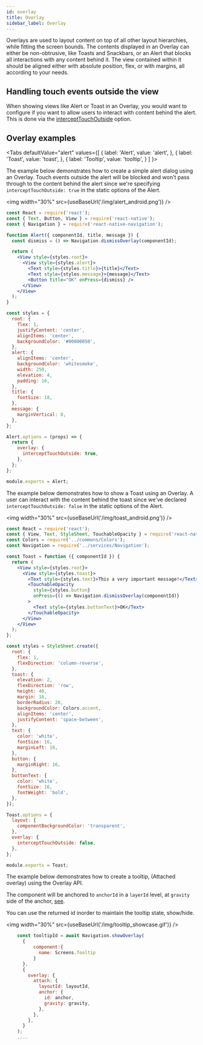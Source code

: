 ```yaml
---
id: overlay
title: Overlay
sidebar_label: Overlay
---
```



Overlays are used to layout content on top of all other layout hierarchies, while fitting the screen bounds.
The contents displayed in an Overlay can either be non-obtrusive, like Toasts and Snackbars, or an Alert that blocks all interactions with any content behind it. The view contained within it should be aligned either with absolute position, flex, or with margins, all according to your needs.

## Handling touch events outside the view

When showing views like Alert or Toast in an Overlay, you would want to configure if you want to allow users to interact with content behind the alert. This is done via the [interceptTouchOutside](#) option.

## Overlay examples

<Tabs
  defaultValue="alert"
  values={[
    { label: 'Alert', value: 'alert', },
    { label: 'Toast', value: 'toast', },
    { label: 'Tooltip', value: 'tooltip', }
  ]
}>
<TabItem value='alert'>

The example below demonstrates how to create a simple alert dialog using an Overlay. Touch events outside the alert will be blocked and won't pass through to the content behind the alert since we're specifying `interceptTouchOutside: true` in the static options of the Alert.

<img width="30%" src={useBaseUrl('/img/alert_android.png')} />

```jsx
const React = require('react');
const { Text, Button, View } = require('react-native');
const { Navigation } = require('react-native-navigation');

function Alert({ componentId, title, message }) {
  const dismiss = () => Navigation.dismissOverlay(componentId);

  return (
    <View style={styles.root}>
      <View style={styles.alert}>
        <Text style={styles.title}>{title}</Text>
        <Text style={styles.message}>{message}</Text>
        <Button title="OK" onPress={dismiss} />
      </View>
    </View>
  );
}

const styles = {
  root: {
    flex: 1,
    justifyContent: 'center',
    alignItems: 'center',
    backgroundColor: '#00000050',
  },
  alert: {
    alignItems: 'center',
    backgroundColor: 'whitesmoke',
    width: 250,
    elevation: 4,
    padding: 16,
  },
  title: {
    fontSize: 18,
  },
  message: {
    marginVertical: 8,
  },
};

Alert.options = (props) => {
  return {
    overlay: {
      interceptTouchOutside: true,
    },
  };
};

module.exports = Alert;
```

</TabItem>
<TabItem value='toast'>

The example below demonstrates how to show a Toast using an Overlay. A user can interact with the content behind the toast since we've declared `interceptTouchOutside: false` in the static options of the Alert.

<img width="30%" src={useBaseUrl('/img/toast_android.png')} />

```jsx
const React = require('react');
const { View, Text, StyleSheet, TouchableOpacity } = require('react-native');
const Colors = require('../commons/Colors');
const Navigation = require('../services/Navigation');

const Toast = function ({ componentId }) {
  return (
    <View style={styles.root}>
      <View style={styles.toast}>
        <Text style={styles.text}>This a very important message!</Text>
        <TouchableOpacity
          style={styles.button}
          onPress={() => Navigation.dismissOverlay(componentId)}
        >
          <Text style={styles.buttonText}>OK</Text>
        </TouchableOpacity>
      </View>
    </View>
  );
};

const styles = StyleSheet.create({
  root: {
    flex: 1,
    flexDirection: 'column-reverse',
  },
  toast: {
    elevation: 2,
    flexDirection: 'row',
    height: 40,
    margin: 16,
    borderRadius: 20,
    backgroundColor: Colors.accent,
    alignItems: 'center',
    justifyContent: 'space-between',
  },
  text: {
    color: 'white',
    fontSize: 16,
    marginLeft: 16,
  },
  button: {
    marginRight: 16,
  },
  buttonText: {
    color: 'white',
    fontSize: 16,
    fontWeight: 'bold',
  },
});

Toast.options = {
  layout: {
    componentBackgroundColor: 'transparent',
  },
  overlay: {
    interceptTouchOutside: false,
  },
};

module.exports = Toast;
```

</TabItem>

<TabItem value='tooltip'>

The example below demonstrates how to create a tooltip, (Attached overlay) using the Overlay API.

The component will be anchored to `anchorId` in a `layerId` level, at `gravity` side of the anchor, [see](api/options-overlay-attach.mdx).

You can use the returned id inorder to maintain the tooltip state, show/hide.

<img width="30%" src={useBaseUrl('/img/tooltip_showcase.gif')} />

```js
    const tooltipId = await Navigation.showOverlay(
      {
          component:{
            name: Screens.Tooltip
          }
      },
      {
        overlay: {
          attach: {
            layoutId: layoutId,
            anchor: {
              id: anchor,
              gravity: gravity,
            },
          },
        },
      }
    );
    ....

```

</TabItem>
</Tabs>

